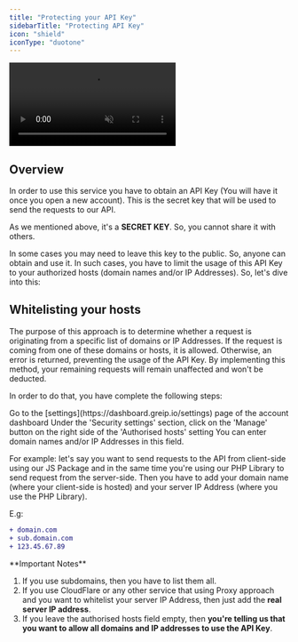 ```yaml
---
title: "Protecting your API Key"
sidebarTitle: "Protecting API Key"
icon: "shield"
iconType: "duotone"
---
```


<Frame caption="Greip Dashboard – Protecting your API Key">
  <video
    autoPlay
    muted
    loop
    playsInline
    className="w-full rounded-xl"
    src="https://vz-0866dab1-a77.b-cdn.net/2edc67cf-e6f1-4361-8af6-25fb35fb361e/playlist.m3u8"
  ></video>
</Frame>

## Overview

In order to use this service you have to obtain an API Key (You will have it once you open a new account). This is the secret key that will be used to send the requests to our API.

As we mentioned above, it's a **SECRET KEY**. So, you cannot share it with others.

In some cases you may need to leave this key to the public. So, anyone can obtain and use it. In such cases, you have to limit the usage of this API Key to your authorized hosts (domain names and/or IP Addresses). So, let's dive into this:

## Whitelisting your hosts

The purpose of this approach is to determine whether a request is originating from a specific list of domains or IP Addresses. If the request is coming from one of these domains or hosts, it is allowed. Otherwise, an error is returned, preventing the usage of the API Key. By implementing this method, your remaining requests will remain unaffected and won't be deducted.

In order to do that, you have complete the following steps:

<Steps>
  <Step title="First Step">
    Go to the [settings](https://dashboard.greip.io/settings) page of the
    account dashboard
  </Step>
  <Step title="Second Step">
    Under the 'Security settings' section, click on the 'Manage' button on the
    right side of the 'Authorised hosts' setting
  </Step>
</Steps>

<Note>
You can enter domain names and/or IP Addresses in this field.

For example: let's say you want to send requests to the API from client-side using our JS Package and in the same time you're using our PHP Library to send request from the server-side. Then you have to add your domain name (where your client-side is hosted) and your server IP Address (where you use the PHP Library).

E.g:

```diff
+ domain.com
+ sub.domain.com
+ 123.45.67.89
```

</Note>

<Warning>
**Important Notes**

1. If you use subdomains, then you have to list them all.
2. If you use CloudFlare or any other service that using Proxy approach and you want to whitelist your server IP Address, then just add the **real server IP address**.
3. If you leave the authorised hosts field empty, then **you're telling us that you want to allow all domains and IP addresses to use the API Key**.

</Warning>
